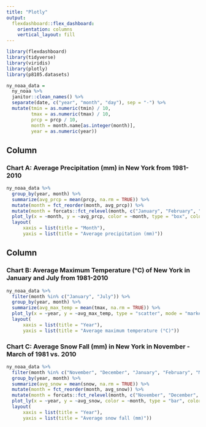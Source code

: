 ```yaml
---
title: "Plotly"
output: 
  flexdashboard::flex_dashboard:
    orientation: columns
    vertical_layout: fill
---
```


```r
library(flexdashboard)
library(tidyverse)
library(viridis)
library(plotly)
library(p8105.datasets)
```

```r
ny_noaa_data = 
  ny_noaa %>% 
  janitor::clean_names() %>% 
  separate(date, c("year", "month", "day"), sep = "-") %>% 
  mutate(tmin = as.numeric(tmin) / 10,
         tmax = as.numeric(tmax) / 10,
         prcp = prcp / 10,
         month = month.name[as.integer(month)],
         year = as.numeric(year))
```


Column {data-width=650}
-----------------------------------------------------------------------

### Chart A: Average Precipitation (mm) in New York from 1981-2010

```r
ny_noaa_data %>% 
  group_by(year, month) %>% 
  summarize(avg_prcp = mean(prcp, na.rm = TRUE)) %>% 
  mutate(month = fct_reorder(month, avg_prcp)) %>% 
  mutate(month = forcats::fct_relevel(month, c("January", "February", "March", "April", "May", "June", "July", "August", "September", "October", "November", "December"))) %>% 
  plot_ly(x = ~month, y = ~avg_prcp, color = ~month, type = "box", colors = "Set3") %>%
  layout(
      xaxis = list(title = "Month"),
      yaxis = list(title = "Average precipitation (mm)"))
```

Column {data-width=350}
-----------------------------------------------------------------------

### Chart B: Average Maximum Temperature (°C) of New York in January and July from 1981-2010

```r
ny_noaa_data %>% 
  filter(month %in% c("January", "July")) %>% 
  group_by(year, month) %>% 
  summarize(avg_max_temp = mean(tmax, na.rm = TRUE)) %>% 
  plot_ly(x = ~year, y = ~avg_max_temp, type = "scatter", mode = "markers", color = ~month) %>%
  layout(
      xaxis = list(title = "Year"),
      yaxis = list(title = "Average maximum temperature (°C)"))
```

### Chart C: Average Snow Fall (mm) in New York in November - March of 1981 vs. 2010

```r
ny_noaa_data %>% 
  filter(month %in% c("November", "December", "January", "February", "March"), year %in% c("1981", "2010")) %>% 
  group_by(year, month) %>% 
  summarize(avg_snow = mean(snow, na.rm = TRUE)) %>% 
  mutate(month = fct_reorder(month, avg_snow)) %>% 
  mutate(month = forcats::fct_relevel(month, c("November", "December", "January", "February", "March"))) %>% 
  plot_ly(x = ~year, y = ~avg_snow, color = ~month, type = "bar", colors = "Set2") %>%
  layout(
      xaxis = list(title = "Year"),
      yaxis = list(title = "Average snow fall (mm)"))
```

